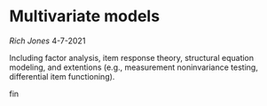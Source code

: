 # Multivariate models {#multivariate}

*Rich Jones*
4-7-2021

Including factor analysis, item response theory, structural equation modeling, and extentions (e.g., measurement noninvariance testing, differential item functioning).

fin


